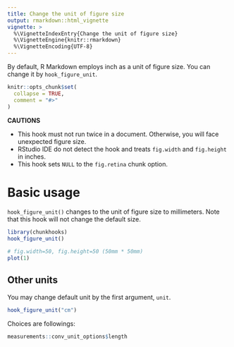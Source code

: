 ```yaml
---
title: Change the unit of figure size
output: rmarkdown::html_vignette
vignette: >
  %\VignetteIndexEntry{Change the unit of figure size}
  %\VignetteEngine{knitr::rmarkdown}
  %\VignetteEncoding{UTF-8}
---
```


By default, R Markdown employs inch as a unit of figure size.
You can change it by `hook_figure_unit`.

```r
knitr::opts_chunk$set(
  collapse = TRUE,
  comment = "#>"
)
```

**CAUTIONS**

* This hook must not run twice in a document. Otherwise, you will face unexpected figure size.
* RStudio IDE do not detect the hook and treats `fig.width` and `fig.height` in inches.
* This hook sets `NULL` to the `fig.retina` chunk option.

# Basic usage

`hook_figure_unit()` changes to the unit of figure size to millimeters.
Note that this hook will not change the default size.

```r
library(chunkhooks)
hook_figure_unit()
```

```r
# fig.width=50, fig.height=50 (50mm * 50mm)
plot(1)
```

## Other units

You may change default unit by the first argument, `unit`.

```r
hook_figure_unit("cm")
```

Choices are followings:

```r
measurements::conv_unit_options$length
```
